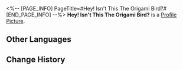 <%-- [PAGE_INFO]
PageTitle=#Hey! Isn't This The Origami Bird?#
[END_PAGE_INFO] --%>
{{Stub|Location information}}
{{Item Infobox
|id          = 223258
|image       = Dreamscape Pass Sticker Hey! Isn't This The Origami Bird.png
|type        = Dreamscape Pass Sticker
|type2       = Talking Clock Stickers
|invCategory = 
|rarity      = 4
|effect      = Digital stickers that can be used to decorate the pages of the Dreamtour Handbook. They come in many different styles.
|description = 
|source1     = [[Unlocked by Default]]
}}
{{Description|The fluff feather on their head is their true form.}}
'''Hey! Isn't This The Origami Bird?''' is a [[Profile Picture]].

==Other Languages==
{{Other Languages
|en   = Hey! Isn't This The Origami Bird?
|zhs  = 哟！这不是折纸鸟吗
|zht  = 喲！這不是折紙鳥嗎
|ja   = お！これって折り紙の小鳥じゃん！
|ko   = 오! 이거 종이새 아니야?
|es   = ¡Eh! ¿No es el pájaro de papel?
|fr   = Hé ! Ce ne serait pas Oiseau en origami ?
|ru   = Эй! Это же бумажный журавлик?
|th   = เฮ้! นี่มันนกกระดาษไม่ใช่เหรอ
|vi   = Ôi! Đây Không Phải Chim Giấy Sao
|de   = Hey! Ist das nicht der Origamivogel?
|id   = Hei! Ini kan Burung Origami
|pt   = Ei! Isso Não É o Pássaro De Origami Original?
}}

==Change History==
{{Change History|2.0}}